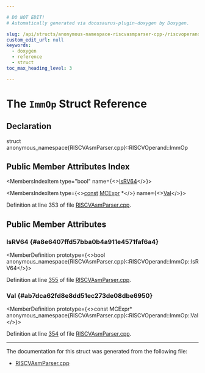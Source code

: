 ```yaml
---

# DO NOT EDIT!
# Automatically generated via docusaurus-plugin-doxygen by Doxygen.

slug: /api/structs/anonymous-namespace-riscvasmparser-cpp-/riscvoperand/immop
custom_edit_url: null
keywords:
  - doxygen
  - reference
  - struct
toc_max_heading_level: 3

---
```





# The `ImmOp` Struct Reference

<DoxygenPage pluginConfig={pluginConfig}>



## Declaration

<CodeBlock>struct anonymous_namespace{RISCVAsmParser.cpp}::RISCVOperand::ImmOp</CodeBlock>

## Public Member Attributes Index

<MembersIndex>

<MembersIndexItem
  type="bool"
  name={<><a href="#a8e6407ffd57bba0b4a911e4571faf6a4">IsRV64</a></>}>
</MembersIndexItem>

<MembersIndexItem
  type={<><a href="/docs/api/files/lib/lib/target/lib/target/aarch64/aarch64promoteconstant-cpp/#a90f8350fecae261c25be85d38b451bff">const</a> <a href="/docs/api/classes/llvm/mcexpr">MCExpr</a> &#42;</>}
  name={<><a href="#ab7dca62fd8e8dd51ec273de08dbe6950">Val</a></>}>
</MembersIndexItem>

</MembersIndex>


Definition at line 353 of file <a href="/docs/api/files/lib/lib/target/lib/target/riscv/lib/target/riscv/asmparser/riscvasmparser-cpp">RISCVAsmParser.cpp</a>.

<SectionDefinition>

## Public Member Attributes

### IsRV64 {#a8e6407ffd57bba0b4a911e4571faf6a4}

<MemberDefinition
  prototype={<>bool anonymous&#95;namespace&#123;RISCVAsmParser.cpp&#125;::RISCVOperand::ImmOp::IsRV64</>}>

Definition at line <a href="/docs/api/files/lib/lib/target/lib/target/riscv/lib/target/riscv/asmparser/riscvasmparser-cpp/#l00355">355</a> of file <a href="/docs/api/files/lib/lib/target/lib/target/riscv/lib/target/riscv/asmparser/riscvasmparser-cpp">RISCVAsmParser.cpp</a>.
</MemberDefinition>

### Val {#ab7dca62fd8e8dd51ec273de08dbe6950}

<MemberDefinition
  prototype={<>const MCExpr&#42; anonymous&#95;namespace&#123;RISCVAsmParser.cpp&#125;::RISCVOperand::ImmOp::Val</>}>

Definition at line <a href="/docs/api/files/lib/lib/target/lib/target/riscv/lib/target/riscv/asmparser/riscvasmparser-cpp/#l00354">354</a> of file <a href="/docs/api/files/lib/lib/target/lib/target/riscv/lib/target/riscv/asmparser/riscvasmparser-cpp">RISCVAsmParser.cpp</a>.
</MemberDefinition>

</SectionDefinition>

<hr/>

The documentation for this struct was generated from the following file:

<ul>
<li><a href="/docs/api/files/lib/lib/target/lib/target/riscv/lib/target/riscv/asmparser/riscvasmparser-cpp">RISCVAsmParser.cpp</a></li>
</ul>

</DoxygenPage>
